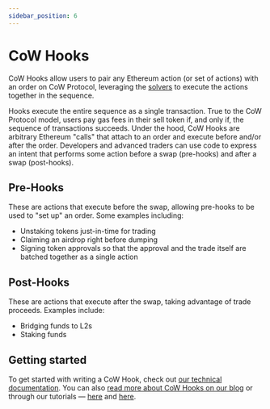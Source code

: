 ```yaml
---
sidebar_position: 6
---
```


# CoW Hooks

CoW Hooks allow users to pair any Ethereum action (or set of actions) with an order on CoW Protocol, leveraging the [solvers](../introduction/solvers) to execute the actions together in the sequence. 

Hooks execute the entire sequence as a single transaction. True to the CoW Protocol model, users pay gas fees in their sell token if, and only if, the sequence of transactions succeeds.  Under the hood, CoW Hooks are arbitrary Ethereum "calls" that attach to an order and execute before and/or after the order. Developers and advanced traders can use code to express an intent that performs some action before a swap (pre-hooks) and after a swap (post-hooks).

## Pre-Hooks

These are actions that execute before the swap, allowing pre-hooks to be used to "set up" an order. Some examples including:

- Unstaking tokens just-in-time for trading
- Claiming an airdrop right before dumping
- Signing token approvals so that the approval and the trade itself are batched together as a single action

## Post-Hooks

These are actions that execute after the swap, taking advantage of trade proceeds. Examples include: 

- Bridging funds to L2s
- Staking funds

## Getting started

To get started with writing a CoW Hook, check out [our technical documentation](/cow-protocol/reference/core/intents/hooks). You can also [read more about CoW Hooks on our blog](https://blog.cow.fi/cow-hooks-you-are-in-control-480ccb40044a) or through our tutorials — [here](https://www.youtube.com/watch?v=FT36lWtC1Oc) and [here](https://www.youtube.com/watch?v=29OaasbqY_g).

